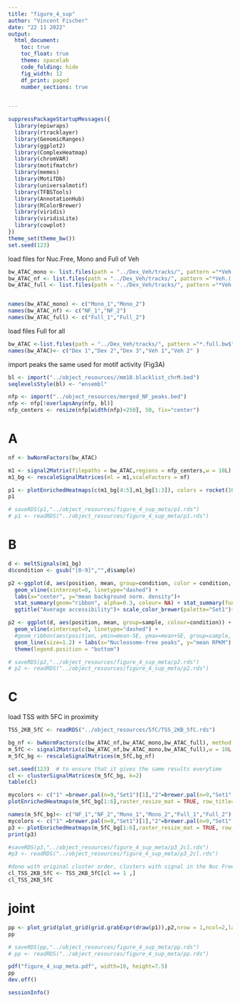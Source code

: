 ```yaml
---
title: "figure_4_sup"
author: "Vincent Fischer"
date: "22 11 2022"
output:
  html_document:
    toc: true
    toc_float: true
    theme: spacelab
    code_folding: hide
    fig_width: 12
    df_print: paged
    number_sections: true
    

---
```

<style type="text/css">
.main-container {
  max-width: 75% !important;
  margin: auto;
}
</style>

```r
suppressPackageStartupMessages({
  library(epiwraps)
  library(rtracklayer)
  library(GenomicRanges)
  library(ggplot2)
  library(ComplexHeatmap)
  library(chromVAR)
  library(motifmatchr)
  library(memes)
  library(MotifDb)
  library(universalmotif)
  library(TFBSTools)
  library(AnnotationHub)
  library(RColorBrewer)
  library(viridis)
  library(viridisLite)
  library(cowplot)
})
theme_set(theme_bw())
set.seed(123)
```

load files for Nuc.Free, Mono and Full of Veh
```r
bw_ATAC_mono <- list.files(path = "../Dex_Veh/tracks/", pattern ="*Veh.(.*)mono.bw",full.names = TRUE )
bw_ATAC_nf <- list.files(path = "../Dex_Veh/tracks/", pattern ="*Veh.(.*)NF.bw",full.names = TRUE )
bw_ATAC_full <- list.files(path = "../Dex_Veh/tracks/", pattern ="*Veh.(.*)full.bw",full.names = TRUE )


names(bw_ATAC_mono) <- c("Mono_1","Mono_2")
names(bw_ATAC_nf) <- c("NF_1","NF_2")
names(bw_ATAC_full) <- c("Full_1","Full_2")


```
load files Full for all

```r
bw_ATAC <-list.files(path = "../Dex_Veh/tracks/", pattern ="*.full.bw$",full.names = TRUE )
names(bw_ATAC)<- c("Dex 1","Dex 2","Dex 3","Veh 1","Veh 2" )
```


import peaks the same used for motif activity (Fig3A)
```r
bl <- import("../object_resources//mm10.blacklist_chrM.bed")
seqlevelsStyle(bl) <- "ensembl"

nfp <- import("../object_resources/merged_NF_peaks.bed")
nfp <- nfp[!overlapsAny(nfp, bl)]
nfp_centers <- resize(nfp[width(nfp)<250], 50, fix="center")
```



# A

```r
nf <- bwNormFactors(bw_ATAC)

m1 <- signal2Matrix(filepaths = bw_ATAC,regions = nfp_centers,w = 10L)
m1_bg <- rescaleSignalMatrices(ml = m1,scaleFactors = nf)
```

```r
p1 <- plotEnrichedHeatmaps(c(m1_bg[4:5],m1_bg[1:3]), colors = rocket(100), row_title="NFA regions",scale_title = "backgr. \nnorm.\ndensity",raster_resize_mat = TRUE,use_raster = TRUE)
p1
```

```r
# saveRDS(p1,"../object_resources/figure_4_sup_meta/p1.rds")
# p1 <- readRDS("../object_resources/figure_4_sup_meta/p1.rds")
```


# B

```r
d <- meltSignals(m1_bg)
d$condition <- gsub("[0-9]","",d$sample)
```
```r
p2 <-ggplot(d, aes(position, mean, group=condition, color = condition, fill = condition)) +
  geom_vline(xintercept=0, linetype="dashed") +
  labs(x="center", y="mean background norm. density")+
  stat_summary(geom="ribbon", alpha=0.3, colour= NA) + stat_summary(fun=mean, geom="line", size = 1.2)+
  ggtitle("Average accessibility")+ scale_color_brewer(palette="Set1")+scale_fill_brewer(palette="Set1")+theme(text = element_text(size = 10))
```


```r
p2 <- ggplot(d, aes(position, mean, group=sample, colour=condition)) +
  geom_vline(xintercept=0, linetype="dashed") +
  #geom_ribbon(aes(position, ymin=mean-SE, ymax=mean+SE, group=sample, fill=condition), alpha=0.4, colour=NA) + 
  geom_line(size=1.2) + labs(x="Nucleosome-free peaks", y="mean RPKM") +scale_color_brewer(palette="Set1")+scale_fill_brewer(palette="Set1")+
  theme(legend.position = "bottom")
```
```r
# saveRDS(p2,"../object_resources/figure_4_sup_meta/p2.rds")
# p2 <- readRDS("../object_resources/figure_4_sup_meta/p2.rds")
```

# C
load TSS with 5FC in proximity
```r
TSS_2KB_5fC <- readRDS("../object_resources/5fC/TSS_2KB_5fC.rds")
```


```r
bg_nf <- bwNormFactors(c(bw_ATAC_nf,bw_ATAC_mono,bw_ATAC_full), method = "background")
m_5fC <- signal2Matrix(c(bw_ATAC_nf,bw_ATAC_mono,bw_ATAC_full),w = 10L, regions = TSS_2KB_5fC)
m_5fC_bg <- rescaleSignalMatrices(m_5fC,bg_nf)
```

```r
set.seed(123)  # to ensure that it gives the same results everytime
cl <- clusterSignalMatrices(m_5fC_bg, k=2)
table(cl)
```
```r
mycolors <- c("1" =brewer.pal(n=9,"Set1")[1],"2"=brewer.pal(n=9,"Set1")[2],"3" =brewer.pal(n=9,"Set1")[3])
plotEnrichedHeatmaps(m_5fC_bg[1:6],raster_resize_mat = TRUE, row_title="clustered TSS with 5fC (+-2KB)",scale_title = "backgr. \nnorm.\ndensity", axis_name = c("-2kb","TSS","+2kb"),colors = rocket(100),row_split = cl, mean_color = mycolors)
```


```r
names(m_5fC_bg)<- c("NF_1","NF_2","Mono_1","Mono_2","Full_1","Full_2")
mycolors <- c("1" =brewer.pal(n=9,"Set1")[1],"2"=brewer.pal(n=9,"Set1")[2],"3" =brewer.pal(n=9,"Set1")[3])
p3 <- plotEnrichedHeatmaps(m_5fC_bg[1:6],raster_resize_mat = TRUE, row_title="clustered TSS with 5fC (+-2KB)",scale_title = "backgr. \nnorm.\ndensity", axis_name = c("-2kb","TSS","+2kb"),colors = rocket(100),row_split = cl, mean_color = mycolors)
print(p3)
```

```r
#saveRDS(p3,"../object_resources/figure_4_sup_meta/p3_2cl.rds")
#p3 <- readRDS("../object_resources/figure_4_sup_meta/p3_2cl.rds")
```



```r
#done with original cluster order, clusters with signal in the Nuc Free tracks
cl_TSS_2KB_5fC <- TSS_2KB_5fC[cl == 1 ,]
cl_TSS_2KB_5fC
```

# joint

```r
pp <- plot_grid(plot_grid(grid.grabExpr(draw(p1)),p2,nrow = 1,ncol=2,labels=c("A","B"),rel_widths = c(2,1)),plot_grid(grid.grabExpr(draw(p3)),nrow = 1,ncol = 2,rel_widths=c(2,1),labels=c("C",NA)),nrow=2,ncol=1,rel_heights = c(2,3))
pp

# saveRDS(pp,"../object_resources/figure_4_sup_meta/pp.rds")
# pp <- readRDS("../object_resources/figure_4_sup_meta/pp.rds")

pdf("figure_4_sup_meta.pdf", width=10, height=7.5)
pp
dev.off()
```

```r
sessionInfo()
```

